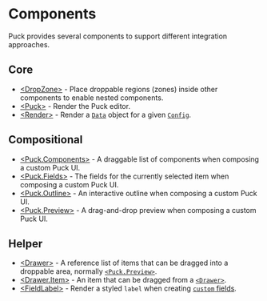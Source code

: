 # Components

Puck provides several components to support different integration approaches.

## Core

- [\<DropZone\>](components/drop-zone) - Place droppable regions (zones) inside other components to enable nested components.
- [\<Puck\>](components/puck) - Render the Puck editor.
- [\<Render\>](components/render) - Render a [`Data`](/docs/api-reference/data) object for a given [`Config`](/docs/api-reference/configuration/config).

## Compositional

- [\<Puck.Components\>](components/puck-components) - A draggable list of components when composing a custom Puck UI.
- [\<Puck.Fields\>](components/puck-fields) - The fields for the currently selected item when composing a custom Puck UI.
- [\<Puck.Outline\>](components/puck-outline) - An interactive outline when composing a custom Puck UI.
- [\<Puck.Preview\>](components/puck-preview) - A drag-and-drop preview when composing a custom Puck UI.

## Helper

- [\<Drawer\>](components/drawer) - A reference list of items that can be dragged into a droppable area, normally [`<Puck.Preview>`](components/puck-preview).
- [\<Drawer.Item\>](components/drawer-item) - An item that can be dragged from a [`<Drawer>`](components/drawer).
- [\<FieldLabel\>](components/field-label) - Render a styled `label` when creating [`custom` fields](/docs/api-reference/fields/custom).
